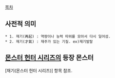 [[목차]]
== 사전적 의미 ==
 * 1. 재기(再起) : 역량이나 능력 따위를 모아서 다시 일어섬.
 * 2. 재기(才氣) : 재주가 있는 기질. ex)재기발랄

== [[몬스터 헌터 시리즈]]의 등장 몬스터 ==
[재기(몬스터 헌터 시리즈)] 항목 참조.
